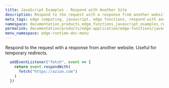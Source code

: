 ```yaml
---
title: JavaScript Examples - Respond with Another Site
description: Respond to the request with a response from another website.
meta_tags: edge computing, javascript, edge functions, respond with another site
namespace: documentation_products_edge_functions_javascript_examples_respond_another_site
permalink: documentation/products/edge-application/edge-functions/javascript-examples/respond-site
menu_namespace: edge-runtime-doc-menu
---
```


Respond to the request with a response from another website. Useful for temporary redirects.

```js
  addEventListener("fetch", event => {
    return event.respondWith(
      fetch("https://azion.com")
    )
  })
```


